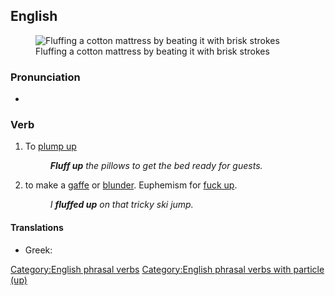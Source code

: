 ==English==
[[File:Beating a mattress to fluff it, Make surplus cotton work.. (IA CAT10682599) (page 14 crop).jpg|thumb|Fluffing a cotton mattress by beating it with brisk strokes]]
===Pronunciation===
* {{audio|en|en-au-fluff up.ogg|Audio (AU)}}

===Verb===
{{en-verb|*}}

# To [[plump up]]
#: '''''Fluff up''' the pillows to get the bed ready for guests.''
# {{lb|en|idiomatic}} to make a [[gaffe]] or [[blunder]]. Euphemism for [[fuck up]].
#: ''I '''fluffed up''' on that tricky ski jump.''

====Translations====
{{trans-top|plump up}}
* Greek: {{t|el|αναφουφουλιάζω}}
{{trans-mid}}
{{trans-bottom}}

[[Category:English phrasal verbs]]
[[Category:English phrasal verbs with particle (up)]]